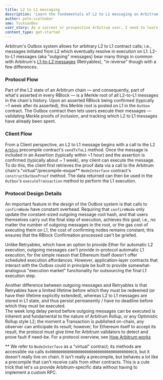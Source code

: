 ```yaml
---
title: L2 to L1 messaging
description: 'Learn the fundamentals of L2 to L1 messaging on Arbitrum.'
author: pete-vielhaber
sme: TucksonDev
user_story: As a current or prospective Arbitrum user, I need to learn more about messaging between L2 and L1 on Arbitrum.
content_type: get-started
---
```


<a data-quicklook-from="arbitrum">Arbitrum</a>'s <a data-quicklook-from="outbox">Outbox</a> system
allows for arbitrary L2 to L1 contract calls; i.e., messages initiated from L2 which eventually
resolve in execution on L1. L2-to-L1 messages (aka "outgoing" messages) bear many things in common
with Arbitrum's [L1-to-L2 messages](/how-arbitrum-works/10-l1-to-l2-messaging.mdx) (Retryables), "in
reverse" though with a few differences.

### Protocol Flow

Part of the L2 state of an <a data-quicklook-from="arbitrum-chain">Arbitrum chain</a> — and consequently, part of what's asserted in every <a data-quicklook-from="rblock">RBlock</a> — is a Merkle root of all L2-to-L1 messages in the chain's history. Upon an asserted RBlock being confirmed (typically ~1 week after its asserted), this Merkle root is posted on L1 in the `Outbox` contract. The Outbox contract then lets users execute their messages — validating Merkle proofs of inclusion, and tracking which L2 to L1 messages have already been spent.

### Client Flow

From a <a data-quicklook-from="client">Client</a> perspective, an L2 to L1 message begins with a call to the L2 [`ArbSys`](/build-decentralized-apps/precompiles/02-reference.mdx#arbsys) precompile contract's `sendTxToL1` method. Once the message is included in an <a data-quicklook-from="assertion">Assertion</a> (typically within ~1 hour) and the assertion is confirmed (typically about ~ 1 week), any client can execute the message. To do this, the client first retrieves the proof data via a call to the Arbitrum chain's "virtual"/precompile-esque\*\* `NodeInterface` contract's `constructOutboxProof` method. The data returned can then be used in the `Outbox`'s `executeTransaction` method to perform the L1 execution.

### Protocol Design Details

An important feature in the design of the Outbox system is that calls to `confirmNode` have constant overhead. Requiring that `confirmNode` only update the constant-sized outgoing message root hash, and that users themselves carry out the final step of execution, achieves this goal; i.e., no matter the number of outgoing messages in the root, or the gas cost of executing them on L1, the cost of confirming nodes remains constant; this ensures that the RBlock <a data-quicklook-from="confirmation">Confirmation</a> processed can't be griefed.

Unlike Retryables, which have an option to provide Ether for automatic L2 execution, outgoing messages can't provide in-protocol automatic L1 execution, for the simple reason that Ethereum itself doesn't offer scheduled execution affordances. However, application-layer contracts that interact with the Outbox could in principle be built to provide somewhat-analogous "execution market" functionality for outsourcing the final L1 execution step.

Another difference between outgoing messages and Retryables is that Retryables have a limited lifetime before which they must be redeemed (or have their lifetime explicitly extended), whereas L2 to L1 messages are stored in L1 state, and thus persist permanently / have no deadline before which they must be executed.  
The week long delay period before outgoing messages can be executed is inherent and fundamental to the nature of Arbitrum Rollup, or any Optimistic Rollup style L2; the moment a <a data-quicklook-from="transaction">Transaction</a> is published on-chain, any observer can anticipate its result; however, for Ethereum itself to accept its result, the protocol must give time for Arbitrum validators to detect and prove fault if need-be. For a protocol overview, see [How Arbitrum works](/how-arbitrum-works/01-a-gentle-introduction.mdx)

\*\* We refer to `NodeInterface` as a "virtual" contract; its methods are accessible via calls `0x00000000000000000000000000000000000000C8`, but it doesn't really live on chain. It isn't really a precompile, but behaves a lot like a precompile that can't receive calls from other contracts. This is a cute trick that let's us provide Arbitrum-specific data without having to implement a custom RPC.
